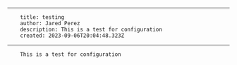 ---
        title: testing
        author: Jared Perez
        description: This is a test for configuration
        created: 2023-09-06T20:04:48.323Z
----

        This is a test for configuration
        